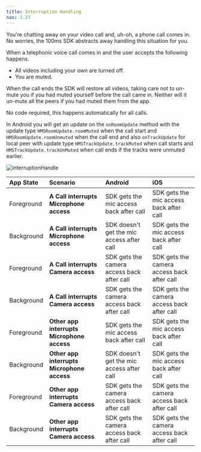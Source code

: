 ```yaml
---
title: Interruption Handling
nav: 3.27
---
```


You're chatting away on your video call and, uh-oh, a phone call comes in. No worries, the 100ms SDK abstracts away handling this situation for you.

When a telephonic voice call comes in and the user accepts the following happens.

-   All videos including your own are turned off.
-   You are muted.

When the call ends the SDK will restore all videos, taking care not to un-mute you if you had muted yourself before the call came in. Neither will it un-mute all the peers if you had muted them from the app.

No code required, this happens automatically for all calls.

In Android you will get an update on the `onRoomUpdate` method with the update type `HMSRoomUpdate.roomMuted` when the call start and `HMSRoomUpdate.roomUnmuted` when the call end 
and also `onTrackUpdate` for local peer with update type `HMSTrackUpdate.trackMuted` when call starts and `HMSTrackUpdate.trackUnMuted` when call ends if the tracks were unmuted earlier.

![interruptionHandle](/docs/v2/flutter-interruption-handle.png)

**App State** | **Scenario**                              | **Android**                                | **iOS**                                       |
:-------------| :------------------------------------------| :------------------------------------------| :-------------------------------------------- |
Foreground    | **A Call interrupts Microphone access**    | SDK gets the mic access back after call    | SDK gets the mic access back after call       |
Background    | **A Call interrupts Microphone access**    | SDK doesn't get the mic access after call  | SDK gets the mic access back after call       |
Foreground    | **A Call interrupts Camera access**        | SDK gets the camera access back after call | SDK gets the camera access back after call    |
Background    | **A Call interrupts Camera access**        | SDK gets the camera access back after call | SDK gets the camera access back after call    |
Foreground    | **Other app interrupts Microphone access** | SDK gets the mic access back after call    | SDK gets the mic access back after call       |
Background    | **Other app interrupts Microphone access** | SDK doesn't get the mic access after call  | SDK gets the mic access back after call       |
Foreground    | **Other app interrupts Camera access**     | SDK gets the camera access back after call | SDK gets the camera access back after call    |
Background    | **Other app interrupts Camera access**     | SDK gets the camera access back after call | SDK gets the camera access back after call    |